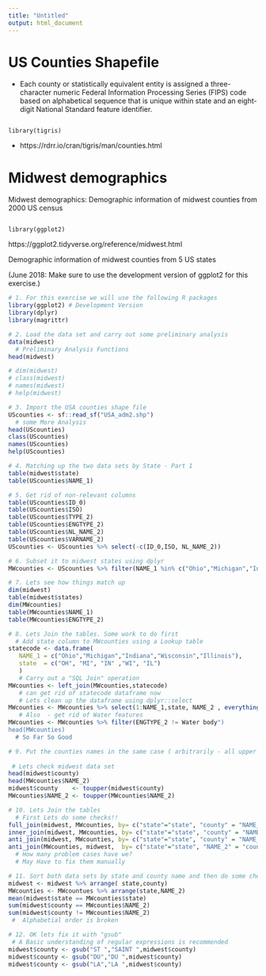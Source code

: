 ```yaml
---
title: "Untitled"
output: html_document
---
```


US Counties Shapefile
=======================

* Each county or statistically equivalent entity is assigned a three-character numeric Federal Information Processing Series (FIPS) code based on alphabetical sequence that is unique within state and an eight-digit National Standard feature identifier.

<pre><code>
library(tigris)
</code></pre>


* https://rdrr.io/cran/tigris/man/counties.html

Midwest demographics
=========================




Midwest demographics: Demographic information of midwest counties from 2000 US census

<pre><code>
library(ggplot2)
</code></pre>


https://ggplot2.tidyverse.org/reference/midwest.html


Demographic information of midwest counties from 5 US states


(June 2018: Make sure to use the development version of ggplot2 for this exercise.)


```r
# 1. For this exercise we will use the following R packages
library(ggplot2) # Development Version
library(dplyr)
library(magrittr)

```


```r
# 2. Load the data set and carry out some preliminary analysis
data(midwest)
  # Preliminary Analysis Functions
head(midwest)
```

```r
# dim(midwest)
# class(midwest)
# names(midwest)
# help(midwest)
```

```r

# 3. Import the USA counties shape file
UScounties <- sf::read_sf("USA_adm2.shp") 
  # some More Analysis
head(UScounties)
class(UScounties)
names(UScounties)
help(UScounties)
```


```r
# 4. Matching up the two data sets by State - Part 1
table(midwest$state)
table(UScounties$NAME_1)
```

```r
# 5. Get rid of non-relevant columns
table(UScounties$ID_0)
table(UScounties$ISO)
table(UScounties$TYPE_2)
table(UScounties$ENGTYPE_2)
table(UScounties$NL_NAME_2)
table(UScounties$VARNAME_2)
UScounties <- UScounties %>% select(-c(ID_0,ISO, NL_NAME_2))
```


```r
# 6. Subset it to midwest states using dplyr
MWcounties <- UScounties %>% filter(NAME_1 %in% c("Ohio","Michigan","Indiana","Wisconsin","Illinois"))
```


```r
# 7. Lets see how things match up
dim(midwest)
table(midwest$states)
dim(MWcounties)
table(MWcounties$NAME_1)
table(MWcounties$ENGTYPE_2)
```


```r
# 8. Lets Join the tables. Some work to do first
  # Add state column to MWcounties using a Lookup table
statecode <- data.frame(
   NAME_1 = c("Ohio","Michigan","Indiana","Wisconsin","Illinois"),
   state  = c("OH", "MI", "IN" ,"WI", "IL")
   )
   # Carry out a "SQL Join" operation
MWcounties <- left_join(MWcounties,statecode)
   # can get rid of statecode dataframe now 
   # Lets clean up the dataframe using dplyr::select
MWcounties <- MWcounties %>% select(1:NAME_1,state, NAME_2 , everything())
   # Also  - get rid of Water features
MWcounties <- MWcounties %>% filter(ENGTYPE_2 != Water body")
head(MWcounties)
  # So Far So Good
```


```r
# 9. Put the counties names in the same case ( arbitrarily - all upper case)
 
 # Lets check midwest data set
head(midwest$county)
head(MWcounties$NAME_2)
midwest$county    <- toupper(midwest$county)
MWcounties$NAME_2 <- toupper(MWcounties$NAME_2)
```


```r
# 10. Lets Join the tables
  # First Lets do some checks!!
full_join(midwest, MWcounties, by= c("state"="state", "county" = "NAME_2")) %>% dim()
inner_join(midwest, MWcounties, by= c("state"="state", "county" = "NAME_2")) %>% dim()
anti_join(midwest, MWcounties, by= c("state"="state", "county" = "NAME_2")) %>% dim()
anti_join(MWcounties, midwest,  by= c("state"="state", "NAME_2" = "county")) %>% dim()
  # How many problem cases have we?
  # May Have to fix them manually
```


```r
# 11. Sort both data sets by state and county name and then do some checks
midwest <- midwest %>% arrange( state,county)
MWcounties <- MWcountues %>% arrange(state,NAME_2)
mean(midwest$state == MWcounties$state)
sum(midwest$county == MWcounties$NAME_2)
sum(midwest$county != MWcounties$NAME_2)
 #  Alphabetial order is broken
```


```r
# 12. OK lets fix it with "gsub"
 # A Basic understanding of regular expressions is recommended
midwest$county <- gsub("ST ","SAINT ",midwest$county)
midwest$county <- gsub("DU","DU ",midwest$county)
midwest$county <- gsub("LA","LA ",midwest$county)
```
